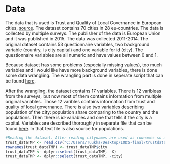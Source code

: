 ```r

```

# Data

The data that is used is Trust and Quality of Local Governance in European cities, [source](http://data.europa.eu/euodp/en/data/dataset/jrc-coin-regio-trust-and-quality-of-local-governance-in-european-cities-2011-2014). The dataset contains 70 cities in 28 eu-countries. The data is collected by multiple surveys. The publisher of the data is European Union and it was published in 2015. The data was collected 2011-2014. The original dataset contains 53 questionnaire variables, two background variable (country, is city capital) and one variable for id (city). The questionnaire variables are all numeric and have values between 0 and 1.

Because dataset has some problems (especially missing values), too much variables and I would like have more background variables, there is done some data wrangling. The wrangling part is done in seperate script that can be found [here](https://github.com/tvkangas/IODS-final/blob/master/wrangling.R).

After the wrangling, the dataset contains 17 variables. There is 12 varibleas from the surveys, but now most of them contains information from multiple original variables. Those 12 varibles contains information from trust and quality of local governance. There is also two variables describing population of the city: population share comparing to the country and the populations. Then there is id-variables and one that tells if the city is a capital. Variables are described thoroughly in separate file that can be found [here](https://github.com/tvkangas/IODS-final/blob/master/dataInformation.txt). In that text file is also source for populations.

```r
#Reading the dataset. After reading citynames are used as rownames so after that running number and citynames can be removed from the dataset
trust_dataTMP <- read.csv("C:/Users/Tuukka/Desktop/IODS-final/trustdata.csv", sep=",", dec=".", header = TRUE)
rownames(trust_dataTMP) <- trust_dataTMP$city
trust_dataTMP <- dplyr::select(trust_dataTMP, -X)
trust_dataTMP <- dplyr::select(trust_dataTMP, -city)
```


